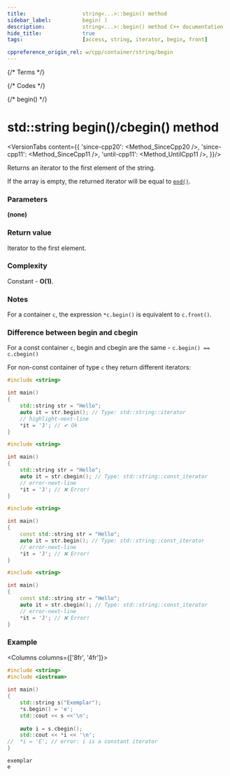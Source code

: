 ```yaml
---
title:					string<...>::begin() method
sidebar_label:			begin( )
description:			string<...>::begin() method C++ documentation
hide_title:				true
tags:					[access, string, iterator, begin, front]

cppreference_origin_rel: w/cpp/container/string/begin
---
```



{/* Terms */}

{/* Codes */}

{/* begin() */}

# std::string begin()/cbegin() method

<VersionTabs content={{
        'since-cpp20': <Method_SinceCpp20 />,
        'since-cpp11': <Method_SinceCpp11 />,
        'until-cpp11': <Method_UntilCpp11 />,
    }}/>

Returns an <Tooltip title={Term_ContAlias_Iterator}>iterator</Tooltip> to the first element of the string.

If the array is empty, the returned iterator will be equal to [`end()`](end).

### Parameters

**(none)**

### Return value

Iterator to the first element.

### Complexity

Constant - **O(1)**.

### Notes

For a container `c`, the expression `*c.begin()` is equivalent to `c.front()`.

### Difference between begin and cbegin

For a const container `c`, begin and cbegin are the same - `c.begin() == c.cbegin()`

For non-const container of type `c` they return different iterators:

<Tabs>
<TabItem value="non-const-container" label="Non const container" default>

<Tabs>
<TabItem value="begin" label="begin" default>

```cpp
#include <string>

int main()
{
    std::string str = "Hello";
    auto it = str.begin(); // Type: std::string::iterator
    // highlight-next-line
    *it = 'J'; // ✔ Ok
}
```

</TabItem>
<TabItem value="cbegin" label="cbegin" default>

```cpp
#include <string>

int main()
{
    std::string str = "Hello";
    auto it = str.cbegin(); // Type: std::string::const_iterator
    // error-next-line
    *it = 'J'; // ❌ Error! 
}
```

</TabItem>
</Tabs>

</TabItem>
<TabItem value="const-container" label="Const container">

<Tabs>
<TabItem value="begin" label="begin" default>

```cpp
#include <string>

int main()
{
    const std::string str = "Hello";
    auto it = str.begin(); // Type: std::string::const_iterator
    // error-next-line
    *it = 'J'; // ❌ Error! 
}
```

</TabItem>
<TabItem value="cbegin" label="cbegin" default>

```cpp
#include <string>

int main()
{
    const std::string str = "Hello";
    auto it = str.cbegin(); // Type: std::string::const_iterator
    // error-next-line
    *it = 'J'; // ❌ Error! 
}
```

</TabItem>
</Tabs>

</TabItem>
</Tabs>

### Example

<Columns columns={['8fr', '4fr']}>
<div>

```cpp title='Main.cpp' showLineNumbers
#include <string>
#include <iostream>
 
int main()
{
    std::string s("Exemplar");
    *s.begin() = 'e';
    std::cout << s <<'\n';
 
    auto i = s.cbegin();
    std::cout << *i << '\n';
//  *i = 'E'; // error: i is a constant iterator
}
```

</div>
<div>

```plaintext title="Output"
exemplar
e
```

</div>
</Columns>
